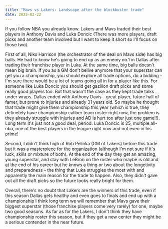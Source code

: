 ```yaml
---
title: "Mavs vs Lakers: Landscape after the blockbuster trade"
date: 2025-02-22
---
```


If you follow NBA you already know. Lakers and Mavs traded their best players in Anthony Davis and Luka Doncic (There was more players, draft picks and another team involved but I want to keep it short so I'll focus on those two).

First of all, Niko Harrison (the orchestrator of the deal on Mavs side) has big balls. He had to know he's going to end up as an enemy no.1 in Dallas after trading their franchise player in Luka. At the same time, big balls doesn't mean big brain. If you as a GM don't belive anymore that your superstar can get you a championship, you should explore all trade options, do a bidding - I'm sure there would be a lot of teams going all in for a player like this. For someone like Luka Doncic you should get gazilion draft picks and some really good players too. But that wasn't the case as they kept trade talks under wraps. Dallas ended with Anthony Davis - great player, future hall of famer, but prone to injuries and already 31 years old. So maybe he thought that trade might give them championship this year (which is true, they definetely have championship caliber team roster right now, the problem is they already struggle with injuries and AD is hurt too after just one game!!). Long term it's just not a good deal, period. Luka Doncic is 25, multiple all-nba, one of the best players in the league right now and not even in his prime!

Second, I didn't think high of Rob Pelinka (GM of Lakers) before this trade but it was a masterpiece for the organization (although I'm not sure if it's luck, skills or mixture of both). At the end of the day they get an amazing, young superstar, and stay with LeBron on the roster who maybe is old and at the end of his career but he knows a thing or two about the longetivity and preparedness - the thing that Luka struggles the most with and apparently the main reason for the trade to happen. Also, they didn't gave out all the draft picks so the future looks really bright for them.

Overall, there's no doubt that Lakers are the winners of this trade, even if this season Dallas gets healthy and even goes to finals and end up with a championship I think long term we will remember that Mavs gave their biggest superstar (those franchise players come very rarely) for one, maybe two good seasons. As far as for the Lakers, I don't think they have championship roster this season, but if they get a new center they might be a serious contender in the near future.

